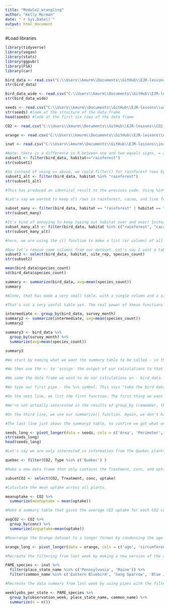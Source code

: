 ```yaml
---
title: "Module2_wrangling"
author: "Kelly Murman"
date: "`r Sys.Date()`"
output: html_document
---
```


#Load libraries
```r
library(tidyverse)
library(vegan)
library(stats)
library(ggpubr)
library(FSA)
library(car)
```

```r
bird_data <- read.csv("C:\\Users\\kmurm\\Documents\\GitHub\\EJR-lessons\\cacao_birds_long.csv")
str(bird_data)

bird_data_wide <- read.csv("C:\\Users\\kmurm\\Documents\\GitHub\\EJR-lessons\\cacao_birds_wide.csv")
str(bird_data_wide)

seeds <- read.csv("C:\\Users\\kmurm\\Documents\\GitHub\\EJR-lessons\\seeds.csv") #load the data
str(seeds) #look at the structure of the data frame
head(seeds) #look at the first six rows of the data frame

CO2 <- read.csv("C:\\Users\\kmurm\\Documents\\GitHub\\EJR-lessons\\CO2.csv")

orange <- read.csv("C:\\Users\\kmurm\\Documents\\GitHub\\EJR-lessons\\orange.csv")

inat <- read.csv("C:\\Users\\kmurm\\Documents\\GitHub\\EJR-lessons\\inaturalist_birds.csv")


```

```r
#Note: there is a difference in R between one and two equals signs, = and ==. This function uses == to match the text from the habitat column.
subset1 <- filter(bird_data, habitat=="rainforest")
str(subset1)

#So instead of using == above, we could filter() for rainforest rows by writing:
subset1_alt <- filter(bird_data, habitat %in% "rainforest")
str(subset1_alt)

#This has produced an identical result to the previous code. Using %in% may be more efficient when you have many things you want to include in your filter.

#Let's say we wanted to keep all rows in rainforest, cacao, and live fence, but exclude the riparian habitat. With our == format, we could write:

subset_many <- filter(bird_data, habitat == "rainforest" | habitat == "cacao" | habitat == "live fence")
str(subset_many)

#It's kind of annoying to keep typing out habitat over and over! Instead, I could write:
subset_many_alt <- filter(bird_data, habitat %in% c("rainforest", "cacao", "live fence"))
str(subset_many_alt)

#here, we are using the c() function to make a list (or column) of all the factors I want to match, instead of writing out each match separately.

#Now let's remove some columns from our dataset. Let's say I want a table that only contains the habitat, the site_rep, and the species_count columns.
subset2 <- select(bird_data, habitat, site_rep, species_count)
str(subset2)

mean(bird_data$species_count)
sd(bird_data$species_count)

summary <- summarize(bird_data, avg=mean(species_count))
summary

#Alone, that has made a very small table, with a single column and a single row. The column is named avg, because we typed 'avg' above. If I wanted to make a table where the column containing the average was called 'mean_birds', I could have typed mean_birds=mean(species_count)). There is one row, because we just calculated the average of all values.

#That's not a very useful table yet. The real power of these functions comes in when you combine them together. The easiest way to do that is to use a tool called a pipe. We'll use these to make our summary of the number of bird species seen in March versus April.

intermediate <- group_by(bird_data, survey_month)
summary2 <- summarize(intermediate, avg=mean(species_count))
summary2

summary3 <- bird_data %>%
  group_by(survey_month) %>%
  summarize(avg=mean(species_count))

summary3

#We start by naming what we want the summary table to be called - in this case, summary3.

#We then use the <- to 'assign' the output of our calculations to that table - everything that follows the <- will be put into the summary3 table.

#We name the data frame we want to do our calculations on - bird_data.

#We type our first pipe - the %>% symbol. This says "take the bird data, and move it to the next function.

#On the next line, we list the first function. The first thing we want to to is group the data by survey month. All we have to type is group_by(survey_month) - we no longer have to say (bird_data, survey_month), because thanks to the pipe, R already knows what data we want it to use.

#We're not actually interested in the results of group_by (remember, that's the two separate tables for each month). We just want to use that so we can summarize some data by month. Instead of saving the results of group_by, we're immediately sending those results to a second function, using another pipe %>%.

#On the third line, we use our summarize() function. Again, we don't have to tell R what data to use, because it already knows to use the output of group_by (because of the pipe). It takes those grouped tables and calculates the mean species_count for each one, and puts the results in a column called average.

#The last line just shows the summary3 table, to confirm we got what we wanted. It's exactly the same as the first approach, but this time we haven't had to save an intermediate table that we don't need to look at or keep.

seeds_long <- pivot_longer(data = seeds, cols = c('Area', 'Perimeter', 'Compactness', 'Kernel.Length', 'Kernel.Width', 'Asymmetry.Coeff', 'Kernel.Groove'), names_to = "Variable", values_to = "Measurement")
str(seeds_long)
head(seeds_long)

#Let's say we are only interested in information from the Quebec plants. Use the function that can subset rows to make a new data frame only containing rows for Quebec plants. Name this new data frame 'quebec'.

quebec <- filter(CO2, Type %in% c('Quebec') )

#Make a new data frame that only contains the Treatment, conc, and uptake columns.

subsetCO2 <- select(CO2, Treatment, conc, uptake)

#Calculate the mean uptake across all plants.

meanuptake <- CO2 %>%
  summarize(meanuptake = mean(uptake))

#Make a summary table that gives the average CO2 uptake for each CO2 concentration ('conc').

avgCO2 <- CO2 %>%
  group_by(conc) %>%
  summarize(avguptake=mean(uptake))

#Rearrange the Orange dataset to a longer format by condensing the age and circumference information into a Variable column (which lists whether each row contains age or circumference information) and a Value column (containing the measurement of that variable). Save the results as an object named orange_long.

orange_long <- pivot_longer(data = orange, cols = c('age', 'circumference'), names_to = "Variable", values_to = "Value")

#Recreate the filtering from last week by making a new version of the data table that contains these species: Eastern Bluebird, Song Sparrow, Blue Jay, Common Yellowthroat, Tufted Titmouse, European Starling - and these states: Pennsylvania, Maine. Save the filtered table as an object, with a name of your choice.

PAME_species <- inat %>%
  filter(place_state_name %in% c('Pennsylvania', 'Maine')) %>%
  filter(common_name %in% c('Eastern Bluebird', 'Song Sparrow', 'Blue Jay', 'Common Yellowthroat', 'Tufted Titmouse', 'European Starling'))

#Recreate the data summary from last week by using pipes with the filter(), group_by(), and summarize() functions in order to make a data table that contains the number of each bird species seen in each week per state (again, using just the species and states listed above). You can look back at last week's code if you need to, but see how much you can figure out on your own first! If it helps, do each step separately before you try to attach them together with pipes.

weeklyobs_per_state <- PAME_species %>%
  group_by(observation_week, place_state_name, common_name) %>%
  summarize(n = n())

```

